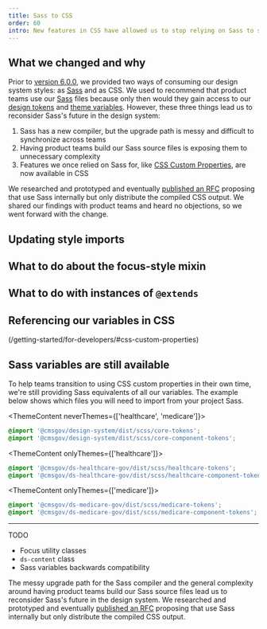 ```yaml
---
title: Sass to CSS
order: 60
intro: New features in CSS have allowed us to stop relying on Sass to share design tokens with product teams. We're now only distributing our styles as CSS.
---
```


## What we changed and why

Prior to [version 6.0.0](https://github.com/CMSgov/design-system/releases/tag/%40cmsgov%2Fdesign-system%406.0.0), we provided two ways of consuming our design system styles: as [Sass](https://sass-lang.com/) and as CSS. We used to recommend that product teams use our [Sass](https://sass-lang.com/) files because only then would they gain access to our [design tokens](/foundation/theme-colors/) and [theme variables](/components/alert/#styles). However, these three things lead us to reconsider Sass's future in the design system:

1. Sass has a new compiler, but the upgrade path is messy and difficult to synchronize across teams
2. Having product teams build our Sass source files is exposing them to unnecessary complexity
3. Features we once relied on Sass for, like [CSS Custom Properties](https://developer.mozilla.org/en-US/docs/Web/CSS/--*), are now available in CSS

We researched and prototyped and eventually [published an RFC](https://github.com/CMSgov/design-system/discussions/2223) proposing that use Sass internally but only distribute the compiled CSS output. We shared our findings with product teams and heard no objections, so we went forward with the change.

## Updating style imports

## What to do about the focus-style mixin

## What to do with instances of `@extends`

## Referencing our variables in CSS

(/getting-started/for-developers/#css-custom-properties)

## Sass variables are still available

To help teams transition to using CSS custom properties in their own time, we're still providing Sass equivalents of all our variables. The example below shows which files you will need to import from your project Sass.

<ThemeContent neverThemes={['healthcare', 'medicare']}>

```css
@import '@cmsgov/design-system/dist/scss/core-tokens';
@import '@cmsgov/design-system/dist/scss/core-component-tokens';
```

</ThemeContent>

<ThemeContent onlyThemes={['healthcare']}>

```css
@import '@cmsgov/ds-healthcare-gov/dist/scss/healthcare-tokens';
@import '@cmsgov/ds-healthcare-gov/dist/scss/healthcare-component-tokens';
```

</ThemeContent>

<ThemeContent onlyThemes={['medicare']}>

```css
@import '@cmsgov/ds-medicare-gov/dist/scss/medicare-tokens';
@import '@cmsgov/ds-medicare-gov/dist/scss/medicare-component-tokens';
```

</ThemeContent>


------

TODO
- Focus utility classes
- `ds-content` class
- Sass variables backwards compatibility

The messy upgrade path for the Sass compiler and the general complexity around having product teams build our Sass source files lead us to reconsider Sass's future in the design system. We researched and prototyped and eventually [published an RFC](https://github.com/CMSgov/design-system/discussions/2223) proposing that use Sass internally but only distribute the compiled CSS output.